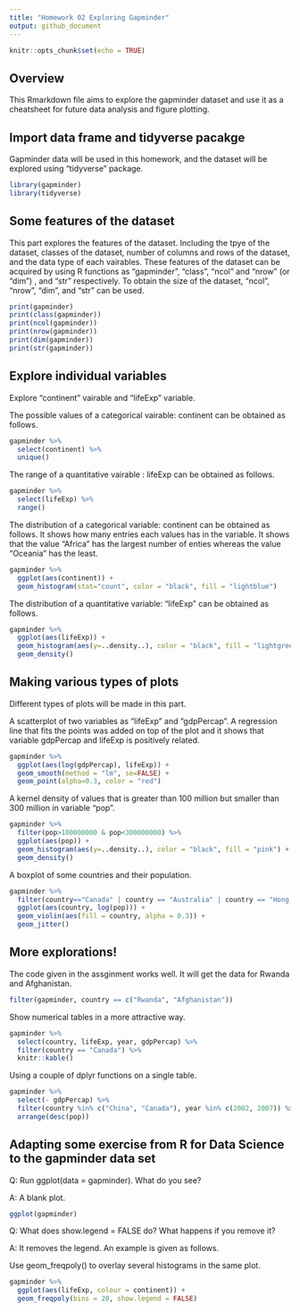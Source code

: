 ```yaml
---
title: "Homework 02 Exploring Gapminder"
output: github_document
---
```


```r
knitr::opts_chunk$set(echo = TRUE)
```

## Overview

This Rmarkdown file aims to explore the gapminder dataset and use it as a cheatsheet for future data analysis and figure plotting. 

## Import data frame and tidyverse pacakge

Gapminder data will be used in this homework, and the dataset will be explored using "tidyverse" package. 

```r
library(gapminder)
library(tidyverse)
```
## Some features of the dataset
This part explores the features of the dataset. Including the tpye of the dataset, classes of the dataset, number of columns and rows of the dataset, and the data type of each vairables. These features of the dataset can be acquired by using R functions as "gapminder", "class", "ncol" and "nrow" (or "dim") , and "str" respectively. To obtain the size of the dataset, "ncol", "nrow", "dim", and "str" can be used. 

```r
print(gapminder)
print(class(gapminder))
print(ncol(gapminder))
print(nrow(gapminder))
print(dim(gapminder))
print(str(gapminder))
```

## Explore individual variables

Explore "continent" vairable and "lifeExp" variable.

The possible values of a categorical vairable: continent can be obtained as follows.

```r
gapminder %>%
  select(continent) %>% 
  unique()
```

The range of a quantitative vairable : lifeExp can be obtained as follows.

```r
gapminder %>% 
  select(lifeExp) %>% 
  range()
```

The distribution of a categorical variable: continent can be obtained as follows. It shows how many entries each values has in the variable. It shows that the value "Africa" has the largest number of enties whereas the value "Oceania" has the least. 

```r
gapminder %>% 
  ggplot(aes(continent)) +
  geom_histogram(stat="count", color = "black", fill = "lightblue")
```

The distribution of a quantitative variable: "lifeExp" can be obtained as follows.

```r
gapminder %>% 
  ggplot(aes(lifeExp)) +
  geom_histogram(aes(y=..density..), color = "black", fill = "lightgreen") +
  geom_density()
```

## Making various types of plots

Different types of plots will be made in this part. 

A scatterplot of two variables as "lifeExp" and "gdpPercap". A regression line that fits the points was added on top of the plot and it shows that variable gdpPercap and lifeExp is positively related.  

```r
gapminder %>%
  ggplot(aes(log(gdpPercap), lifeExp)) +
  geom_smooth(method = "lm", se=FALSE) +
  geom_point(alpha=0.3, color = "red")
```

A kernel density of values that is greater than 100 million but smaller than 300 million in variable "pop". 

```r
gapminder %>%
  filter(pop>100000000 & pop<300000000) %>% 
  ggplot(aes(pop)) +
  geom_histogram(aes(y=..density..), color = "black", fill = "pink") +
  geom_density()
```

A boxplot of some countries and their population.

```r
gapminder %>%
  filter(country=="Canada" | country == "Australia" | country == "Hong Kong, China") %>% 
  ggplot(aes(country, log(pop))) +
  geom_violin(aes(fill = country, alpha = 0.3)) +
  geom_jitter()
```

## More explorations!

The code given in the assginment works well. It will get the data for Rwanda and Afghanistan.

```r
filter(gapminder, country == c("Rwanda", "Afghanistan"))
```

Show numerical tables in a more attractive way.

```r
gapminder %>% 
  select(country, lifeExp, year, gdpPercap) %>% 
  filter(country == "Canada") %>% 
  knitr::kable()
```

Using a couple of dplyr functions on a single table.

```r
gapminder %>% 
  select(- gdpPercap) %>% 
  filter(country %in% c("China", "Canada"), year %in% c(2002, 2007)) %>% 
  arrange(desc(pop))
```

## Adapting some exercise from R for Data Science to the gapminder data set

Q: Run ggplot(data = gapminder). What do you see?

A: A blank plot.
```r
ggplot(gapminder)
```

Q: What does show.legend = FALSE do? What happens if you remove it?

A: It removes the legend. An example is given as follows.

Use geom_freqpoly() to overlay several histograms in the same plot.

```r
gapminder %>% 
  ggplot(aes(lifeExp, colour = continent)) +
  geom_freqpoly(bins = 20, show.legend = FALSE)
```

